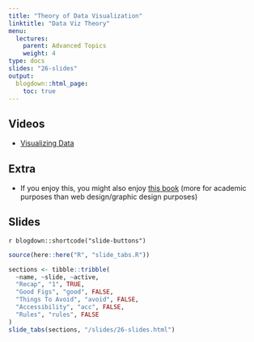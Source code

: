 ```yaml
---
title: "Theory of Data Visualization"
linktitle: "Data Viz Theory"
menu:
  lectures:
    parent: Advanced Topics
    weight: 4
type: docs
slides: "26-slides"
output:
  blogdown::html_page:
    toc: true
---
```


## Videos

- [Visualizing Data](https://youtu.be/eRLe2gSFasA)

## Extra

- If you enjoy this, you might also enjoy [this book](https://www.amazon.com/Visual-Display-Quantitative-Information/dp/1930824130) (more for academic purposes than web design/graphic design purposes)

## Slides

`r blogdown::shortcode("slide-buttons")`

```r

source(here::here("R", "slide_tabs.R"))

sections <- tibble::tribble(
  ~name, ~slide, ~active,
  "Recap", "1", TRUE,
  "Good Figs", "good", FALSE,
  "Things To Avoid", "avoid", FALSE,
  "Accessibility", "acc", FALSE,
  "Rules", "rules", FALSE
)
slide_tabs(sections, "/slides/26-slides.html")
```